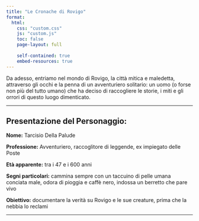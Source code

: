 ```yaml
---
title: "Le Cronache di Rovigo"
format:
  html:
    css: "custom.css"
    js: "custom.js"
    toc: false
    page-layout: full
    
    self-contained: true
    embed-resources: true
---
```



Da adesso, entriamo nel mondo di Rovigo, la città mitica e maledetta, attraverso gli occhi e la penna di un avventuriero solitario: un uomo (o forse non più del tutto umano) che ha deciso di raccogliere le storie, i miti e gli orrori di questo luogo dimenticato.


---

## Presentazione del Personaggio:

**Nome:** Tarcisio Della Palude

**Professione:** Avventuriero, raccoglitore di leggende, ex impiegato delle Poste

**Età apparente:** tra i 47 e i 600 anni

**Segni particolari:** cammina sempre con un taccuino di pelle umana conciata male, odora di pioggia e caffè nero, indossa un berretto che pare vivo

**Obiettivo:** documentare la verità su Rovigo e le sue creature, prima che la nebbia lo reclami

---

